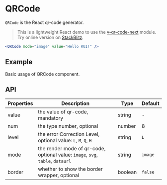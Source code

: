 # QRCode

`QRCode` is the React qr-code generator.

> This is a lightweight React demo to use the [v-qr-code-next](https://github.com/v-poc/vite-qr-code) module. Try online version on [StackBlitz](https://stackblitz.com/github/v-poc/vite-qr-code?file=package.json).

```jsx
<QRCode mode="image" value="Hello RUI!" />
```

## Example

Basic usage of QRCode component.

<Demo src="../../components/qr-code/demo/Example.tsx" />

## API

| Properties | Description                                                                    | Type    | Default |
| ---------- | ------------------------------------------------------------------------------ | ------- | ------- |
| value      | the value of qr-code, mandatory                                                | string  | -       |
| num        | the type number, optional                                                      | number  | 8       |
| level      | the error Correction Level, optional value: `L`, `M`, `Q`, `H`                 | string  | `L`     |
| mode       | the render mode of qr-code, optional value: `image`, `svg`, `table`, `dataurl` | string  | `image` |
| border     | whether to show the border wrapper, optional                                   | boolean | `false` |
